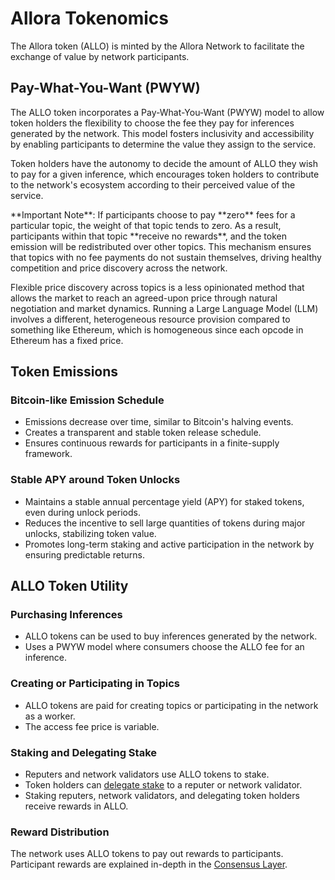 
# Allora Tokenomics

The Allora token (ALLO) is minted by the Allora Network to facilitate the exchange of value by network participants.

## Pay-What-You-Want (PWYW)

The ALLO token incorporates a Pay-What-You-Want (PWYW) model to allow token holders the flexibility to choose the fee they pay for inferences generated by the network. This model fosters inclusivity and accessibility by enabling participants to determine the value they assign to the service.

Token holders have the autonomy to decide the amount of ALLO they wish to pay for a given inference, which encourages token holders to contribute to the network's ecosystem according to their perceived value of the service.

<Callout type="info">
**Important Note**: If participants choose to pay **zero** fees for a particular topic, the weight of that topic tends to zero. As a result, participants within that topic **receive no rewards**, and the token emission will be redistributed over other topics. This mechanism ensures that topics with no fee payments do not sustain themselves, driving healthy competition and price discovery across the network.
</Callout>

Flexible price discovery across topics is a less opinionated method that allows the market to reach an agreed-upon price through natural negotiation and market dynamics. Running a Large Language Model (LLM) involves a different, heterogeneous resource provision compared to something like Ethereum, which is homogeneous since each opcode in Ethereum has a fixed price.

## Token Emissions

### Bitcoin-like Emission Schedule

- Emissions decrease over time, similar to Bitcoin's halving events.
- Creates a transparent and stable token release schedule.
- Ensures continuous rewards for participants in a finite-supply framework.

### Stable APY around Token Unlocks

- Maintains a stable annual percentage yield (APY) for staked tokens, even during unlock periods.
- Reduces the incentive to sell large quantities of tokens during major unlocks, stabilizing token value.
- Promotes long-term staking and active participation in the network by ensuring predictable returns.

## ALLO Token Utility

### Purchasing Inferences

- ALLO tokens can be used to buy inferences generated by the network.
- Uses a PWYW model where consumers choose the ALLO fee for an inference.

### Creating or Participating in Topics

- ALLO tokens are paid for creating topics or participating in the network as a worker.
- The access fee price is variable.

### Staking and Delegating Stake

- Reputers and network validators use ALLO tokens to stake.
- Token holders can [delegate stake](/home/key-terms#delegated-stake) to a reputer or network validator.
- Staking reputers, network validators, and delegating token holders receive rewards in ALLO.

### Reward Distribution

The network uses ALLO tokens to pay out rewards to participants. Participant rewards are explained in-depth in the [Consensus Layer](/home/layers/consensus).